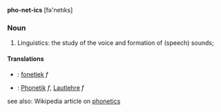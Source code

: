 '''pho-net-ics''' [fə'netıks]

===Noun===
# Linguistics: the study of the voice and formation of (speech) sounds;

==== Translations ====
*{{msg:nl}}: [[fonetiek]] ''f''
*{{msg:de}}: [[Phonetik]] ''f'', [[Lautlehre]] ''f''

see also: Wikipedia article on [[w:en:phonetics|phonetics]]